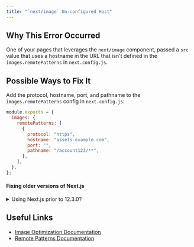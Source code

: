 ```yaml
---
title: "`next/image` Un-configured Host"
---
```


## Why This Error Occurred

One of your pages that leverages the `next/image` component, passed a `src` value that uses a hostname in the URL that isn't defined in the `images.remotePatterns` in `next.config.js`.

## Possible Ways to Fix It

Add the protocol, hostname, port, and pathname to the `images.remotePatterns` config in `next.config.js`:

```js filename="next.config.js"
module.exports = {
  images: {
    remotePatterns: [
      {
        protocol: "https",
        hostname: "assets.example.com",
        port: "",
        pathname: "/account123/**",
      },
    ],
  },
};
```

#### Fixing older versions of Next.js

<details>
  <summary>Using Next.js prior to 12.3.0?</summary>
  
Older versions of Next.js can configure `images.domains` instead:

```js filename="next.config.js"
module.exports = {
  images: {
    domains: ["assets.example.com"],
  },
};
```

</details>

## Useful Links

- [Image Optimization Documentation](/docs/pages/building-your-application/optimizing/images)
- [Remote Patterns Documentation](/docs/pages/api-reference/components/image#remotepatterns)
